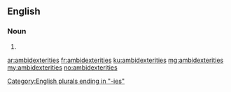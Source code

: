 ==English==

===Noun===
{{head|en|plural}}

# {{plural of|ambidexterity|lang=en}}

[[Category:English plurals ending in "-ies"]]

[[ar:ambidexterities]]
[[fr:ambidexterities]]
[[ku:ambidexterities]]
[[mg:ambidexterities]]
[[my:ambidexterities]]
[[no:ambidexterities]]